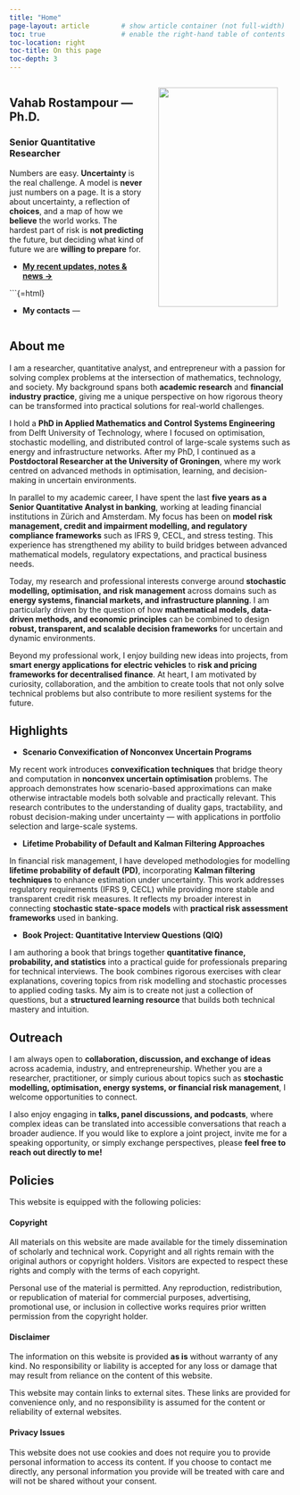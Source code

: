 ```yaml
---
title: "Home"
page-layout: article        # show article container (not full-width)
toc: true                   # enable the right-hand table of contents
toc-location: right
toc-title: On this page
toc-depth: 3
---
```




:::{.columns}
::: {.column width="50%"}


## Vahab Rostampour --- Ph.D.
### Senior Quantitative Researcher


<div class="lead mt-3">
Numbers are easy.
**Uncertainty** is the real challenge.
A model is **never** just numbers on a page.
It is a story about uncertainty, a reflection of **choices**, and a map of how we **believe** the world works. 
The hardest part of risk is **not predicting** the future, but deciding what kind of future we are **willing to prepare** for.
</div>


<div class="mt-3">
* <span class="pill-link"><a href="posts/">**My recent updates, notes & news →**</a></span>
</div>


```{=html}
<div class="contact-icons">
  * **My contacts** --- 
  <a href="https://github.com/vahabr" aria-label="GitHub"><span class="bi bi-github"></span></a>
  <a href="https://www.linkedin.com/in/vrostampour" aria-label="LinkedIn"><span class="bi bi-linkedin"></span></a>
  <a href="https://twitter.com/RostampourVahab" aria-label="Twitter/X"><span class="bi bi-twitter"></span></a>
  <a href="https://t.me/vahabros" aria-label="Telegram"><span class="bi bi-telegram"></span></a>
  <a href="https://scholar.google.com/citations?user=7JPAXgIAAAAJ&hl=en" aria-label="Google Scholar"><span class="bi bi-mortarboard"></span></a>
  <a href="mailto:rostampour.v@gmail.com" aria-label="Gmail"><span class="bi bi-envelope"></span></a>
  <a href="/posts/" aria-label="Blog"><span class="bi bi-rss"></span></a>
</div>

:::

::: {.column width="48%"}
![](img/profile.jpg){width="95%" fig-align="center"}
:::
:::







## About me

I am a researcher, quantitative analyst, and entrepreneur with a passion for solving complex problems at the intersection of mathematics, technology, and society. My background spans both **academic research** and **financial industry practice**, giving me a unique perspective on how rigorous theory can be transformed into practical solutions for real-world challenges.

I hold a **PhD in Applied Mathematics and Control Systems Engineering** from Delft University of Technology, where I focused on optimisation, stochastic modelling, and distributed control of large-scale systems such as energy and infrastructure networks. After my PhD, I continued as a **Postdoctoral Researcher at the University of Groningen**, where my work centred on advanced methods in optimisation, learning, and decision-making in uncertain environments.

In parallel to my academic career, I have spent the last **five years as a Senior Quantitative Analyst in banking**, working at leading financial institutions in Zürich and Amsterdam. My focus has been on **model risk management, credit and impairment modelling, and regulatory compliance frameworks** such as IFRS 9, CECL, and stress testing. This experience has strengthened my ability to build bridges between advanced mathematical models, regulatory expectations, and practical business needs.

Today, my research and professional interests converge around **stochastic modelling, optimisation, and risk management** across domains such as **energy systems, financial markets, and infrastructure planning**. I am particularly driven by the question of how **mathematical models, data-driven methods, and economic principles** can be combined to design **robust, transparent, and scalable decision frameworks** for uncertain and dynamic environments.

Beyond my professional work, I enjoy building new ideas into projects, from **smart energy applications for electric vehicles** to **risk and pricing frameworks for decentralised finance**. At heart, I am motivated by curiosity, collaboration, and the ambition to create tools that not only solve technical problems but also contribute to more resilient systems for the future.



## Highlights


* **Scenario Convexification of Nonconvex Uncertain Programs**

My recent work introduces **convexification techniques** that bridge theory and computation in **nonconvex uncertain optimisation** problems. 
The approach demonstrates how scenario-based approximations can make otherwise intractable models both solvable and practically relevant. 
This research contributes to the understanding of duality gaps, tractability, and robust decision-making under uncertainty — with applications in portfolio selection and large-scale systems.

* **Lifetime Probability of Default and Kalman Filtering Approaches**

In financial risk management, I have developed methodologies for modelling **lifetime probability of default (PD)**, incorporating **Kalman filtering techniques** to enhance estimation under uncertainty. 
This work addresses regulatory requirements (IFRS 9, CECL) while providing more stable and transparent credit risk measures. 
It reflects my broader interest in connecting **stochastic state-space models** with **practical risk assessment frameworks** used in banking.

* **Book Project: Quantitative Interview Questions (QIQ)**

I am authoring a book that brings together **quantitative finance, probability, and statistics** into a practical guide for professionals preparing for technical interviews. 
The book combines rigorous exercises with clear explanations, covering topics from risk modelling and stochastic processes to applied coding tasks. 
My aim is to create not just a collection of questions, but a **structured learning resource** that builds both technical mastery and intuition.



## Outreach

I am always open to **collaboration, discussion, and exchange of ideas** across academia, industry, and entrepreneurship. Whether you are a researcher, practitioner, or simply curious about topics such as **stochastic modelling, optimisation, energy systems, or financial risk management**, I welcome opportunities to connect.

I also enjoy engaging in **talks, panel discussions, and podcasts**, where complex ideas can be translated into accessible conversations that reach a broader audience. If you would like to explore a joint project, invite me for a speaking opportunity, or simply exchange perspectives, please **feel free to reach out directly to me!**








## Policies
This website is equipped with the following policies:


#### Copyright
All materials on this website are made available for the timely dissemination of scholarly and technical work. 
Copyright and all rights remain with the original authors or copyright holders. 
Visitors are expected to respect these rights and comply with the terms of each copyright.

Personal use of the material is permitted. 
Any reproduction, redistribution, or republication of material for commercial purposes, advertising, promotional use, or inclusion in collective works requires prior written permission from the copyright holder.


#### Disclaimer
The information on this website is provided **as is** without warranty of any kind. 
No responsibility or liability is accepted for any loss or damage that may result from reliance on the content of this website.

This website may contain links to external sites. 
These links are provided for convenience only, and no responsibility is assumed for the content or reliability of external websites.


#### Privacy Issues
This website does not use cookies and does not require you to provide personal information to access its content. 
If you choose to contact me directly, any personal information you provide will be treated with care and will not be shared without your consent.



